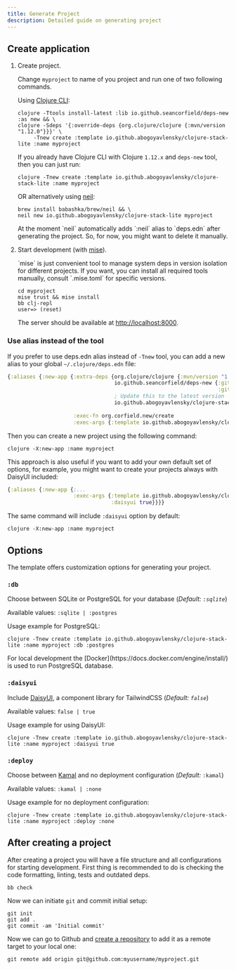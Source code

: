 ```yaml
---
title: Generate Project
description: Detailed guide on generating project
---
```


## Create application

1. Create project.

   Change `myproject` to name of you project and run one of two following commands.

   Using [Clojure CLI](https://clojure.org/guides/install_clojure):

   ```shell
   clojure -Ttools install-latest :lib io.github.seancorfield/deps-new :as new && \
   clojure -Sdeps '{:override-deps {org.clojure/clojure {:mvn/version "1.12.0"}}}' \
        -Tnew create :template io.github.abogoyavlensky/clojure-stack-lite :name myproject
   ```

   If you already have Clojure CLI with Clojure `1.12.x` and `deps-new` tool, then you can just run:

   ```shell
   clojure -Tnew create :template io.github.abogoyavlensky/clojure-stack-lite :name myproject
   ```

   OR alternatively using [neil](https://github.com/babashka/neil):

   ```shell
   brew install babashka/brew/neil && \
   neil new io.github.abogoyavlensky/clojure-stack-lite myproject
   ```
   <Callout type="warn">
     At the moment `neil` automatically adds `:neil` alias to `deps.edn` after generating the project.
     So, for now, you might want to delete it manually.
   </Callout>

2. Start development (with [mise](https://mise.jdx.dev/getting-started.html)).

   <Callout type="info">
     `mise` is just convenient tool to manage system deps in version isolation for different projects.
     If you want, you can install all required tools manually, consult `.mise.toml` for specific versions.
   </Callout>

   ```shell
   cd myproject
   mise trust && mise install
   bb clj-repl
   user=> (reset)
   ```

   The server should be available at [http://localhost:8000](http://localhost:8000).

### Use alias instead of the tool

If you prefer to use deps.edn alias instead of `-Tnew` tool, you can add a new alias to your global `~/.clojure/deps.edn` file:

```clojure
{:aliases {:new-app {:extra-deps {org.clojure/clojure {:mvn/version "1.12.0"}
                                  io.github.seancorfield/deps-new {:git/tag "v0.8.0"
                                                                   :git/sha "2f96530"}
                                  ; Update this to the latest version
                                  io.github.abogoyavlensky/clojure-stack-lite {:git/tag "0.1.1"
                                                                               :git/sha "95461b6"}}
                     :exec-fn org.corfield.new/create
                     :exec-args {:template io.github.abogoyavlensky/clojure-stack-lite}}}}
```

Then you can create a new project using the following command:

```shell
clojure -X:new-app :name myproject
```

This approach is also useful if you want to add your own default set of options, for example,
you might want to create your projects always with DaisyUI included:

```clojure
{:aliases {:new-app {;...
                     :exec-args {:template io.github.abogoyavlensky/clojure-stack-lite
                                 :daisyui true}}}}
```

The same command will include `:daisyui` option by default:

```shell
clojure -X:new-app :name myproject
```

## Options

The template offers customization options for generating your project.

### `:db`

Choose between SQLite or PostgreSQL for your database (*Default: `:sqlite`*)

Available values: `:sqlite | :postgres`

Usage example for PostgreSQL:

```shell
clojure -Tnew create :template io.github.abogoyavlensky/clojure-stack-lite :name myproject :db :postgres
```

<Callout type="info">
    For local development the [Docker](https://docs.docker.com/engine/install/) is used to run PostgreSQL database.
</Callout>


### `:daisyui`

Include [DaisyUI](https://daisyui.com/), a component library for TailwindCSS (*Default: `false`*)

Available values: `false | true`

Usage example for using DaisyUI:

```shell
clojure -Tnew create :template io.github.abogoyavlensky/clojure-stack-lite :name myproject :daisyui true
```

### `:deploy`

Choose between [Kamal](https://kamal-deploy.org/) and no deployment configuration (*Default:* `:kamal`)

Available values: `:kamal | :none`

Usage example for no deployment configuration:

```shell
clojure -Tnew create :template io.github.abogoyavlensky/clojure-stack-lite :name myproject :deploy :none
```

## After creating a project

After creating a project you will have a file structure and all configurations for starting development.
First thing is recommended to do is checking the code formatting, linting, tests and outdated deps.

```shell
bb check
```

Now we can initiate `git` and commit initial setup:

```shell
git init
git add .
git commit -am 'Initial commit'
```

Now we can go to Github and [create a repository](https://docs.github.com/en/repositories/creating-and-managing-repositories/creating-a-new-repository)
to add it as a remote target to your local one:

```shell
git remote add origin git@github.com:myusername/myproject.git
```
